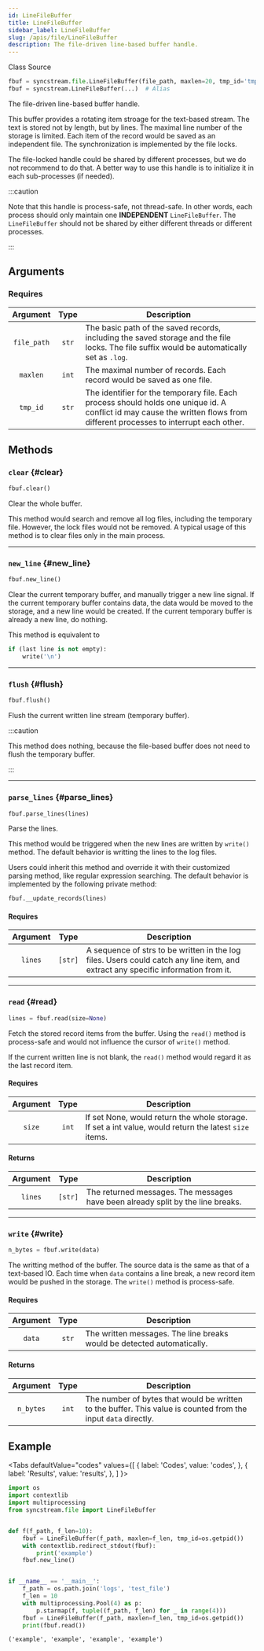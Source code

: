 ```yaml
---
id: LineFileBuffer
title: LineFileBuffer
sidebar_label: LineFileBuffer
slug: /apis/file/LineFileBuffer
description: The file-driven line-based buffer handle.
---
```



<p>
  <InlineIcon icon={vsiSymbolClass}/> Class
  <Splitter />
  <SourceURL url="file.py#L32">
    <InlineIcon icon={octFileCode16}/> Source
  </SourceURL>
</p>

```python
fbuf = syncstream.file.LineFileBuffer(file_path, maxlen=20, tmp_id='tmp')
fbuf = syncstream.LineFileBuffer(...)  # Alias
```

The file-driven line-based buffer handle.

This buffer provides a rotating item stroage for the text-based stream. The text is stored not by length, but by lines. The maximal line number of the storage is limited. Each item of the record would be saved as an independent file. The synchronization is implemented by the file locks.

The file-locked handle could be shared by different processes, but we do not recommend to do that. A better way to use this handle is to initialize it in each sub-processes (if needed).

:::caution

Note that this handle is process-safe, not thread-safe. In other words, each process should only maintain one **INDEPENDENT** `LineFileBuffer`. The `LineFileBuffer` should not be shared by either different threads or different processes.

:::

## Arguments

### Requires

|  Argument  |  Type  |  <center>Description</center>  |
| :--------: | :----: | :----------------------------- |
| `file_path` | `str` | The basic path of the saved records, including the saved storage and the file locks. The file suffix would be automatically set as `.log`. |
| `maxlen`   | `int`  | The maximal number of records. Each record would be saved as one file. |
| `tmp_id`   | `str`  | The identifier for the temporary file. Each process should holds one unique id. A conflict id may cause the written flows from different processes to interrupt each other. |

## Methods

### `clear` {#clear}

```python
fbuf.clear()
```

Clear the whole buffer.

This method would search and remove all log files, including the temporary file. However, the lock files would not be removed. A typical usage of this method is to clear files only in the main process.

----------

### `new_line` {#new_line}

```python
fbuf.new_line()
```

Clear the current temporary buffer, and manually trigger a new line signal. If the current temporary buffer contains data, the data would be moved to the storage, and a new line would be created. If the current temporary buffer is already a new line, do nothing.

This method is equivalent to

```python
if (last line is not empty):
    write('\n')
```

----------

### `flush` {#flush}

```python
fbuf.flush()
```

Flush the current written line stream (temporary buffer).

:::caution

This method does nothing, because the file-based buffer does not need to flush the temporary buffer.

:::

----------

### `parse_lines` {#parse_lines}

```python
fbuf.parse_lines(lines)
```

Parse the lines.

This method would be triggered when the new lines are written by `write()` method. The default behavior is writting the lines to the log files.

Users could inherit this method and override it with their customized parsing method, like regular expression searching. The default behavior is implemented by the following private method:

```python
fbuf.__update_records(lines)
```

#### Requires

|  Argument  |  Type  |  <center>Description</center>  |
| :--------: | :----: | :----------------------------- |
| `lines`    | `[str]`  | A sequence of strs to be written in the log files. Users could catch any line item, and extract any specific information from it. |

----------

### `read` {#read}

```python
lines = fbuf.read(size=None)
```

Fetch the stored record items from the buffer. Using the `read()` method is process-safe and would not influence the cursor of `write()` method.

If the current written line is not blank, the `read()` method would regard it as the last record item.

#### Requires

|  Argument  |  Type  |  <center>Description</center>  |
| :--------: | :----: | :----------------------------- |
| `size`     | `int`  | If set None, would return the whole storage. If set a int value, would return the latest `size` items. |

#### Returns

|  Argument  |  Type  |  <center>Description</center>  |
| :--------: | :----: | :----------------------------- |
| `lines`    | `[str]`  | The returned messages. The messages have been already split by the line breaks. |

----------

### `write` {#write}

```python
n_bytes = fbuf.write(data)
```

The writting method of the buffer. The source data is the same as that of a text-based IO. Each time when `data` contains a line break, a new record item would be pushed in the storage. The `write()` method is process-safe.

#### Requires

|  Argument  |  Type  |  <center>Description</center>  |
| :--------: | :----: | :----------------------------- |
| `data`     | `str`  | The written messages. The line breaks would be detected automatically. |

#### Returns

|  Argument  |  Type  |  <center>Description</center>  |
| :--------: | :----: | :----------------------------- |
| `n_bytes`  | `int`  | The number of bytes that would be written to the buffer. This value is counted from the input `data` directly. |

## Example

<Tabs
  defaultValue="codes"
  values={[
    { label: 'Codes', value: 'codes', },
    { label: 'Results', value: 'results', },
  ]
}>

<TabItem value="codes">

```python
import os
import contextlib
import multiprocessing
from syncstream.file import LineFileBuffer


def f(f_path, f_len=10):
    fbuf = LineFileBuffer(f_path, maxlen=f_len, tmp_id=os.getpid())
    with contextlib.redirect_stdout(fbuf):
        print('example')
    fbuf.new_line()


if __name__ == '__main__':
    f_path = os.path.join('logs', 'test_file')
    f_len = 10
    with multiprocessing.Pool(4) as p:
        p.starmap(f, tuple((f_path, f_len) for _ in range(4)))
    fbuf = LineFileBuffer(f_path, maxlen=f_len, tmp_id=os.getpid())
    print(fbuf.read())
```

</TabItem>

<TabItem value="results">

```shell
('example', 'example', 'example', 'example')
```

</TabItem>
</Tabs>
